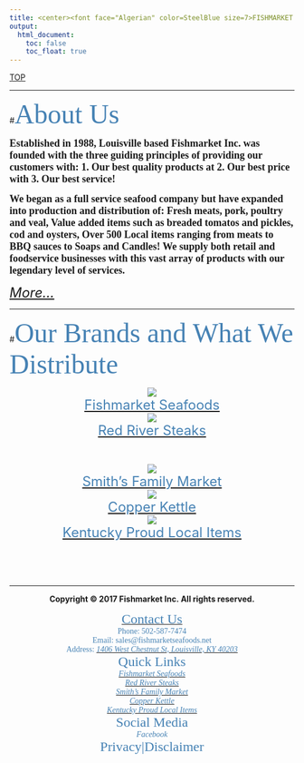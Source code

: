```yaml
---
title: <center><font face="Algerian" color=SteelBlue size=7>FISHMARKET INC.</font></center>
output: 
  html_document:
    toc: false
    toc_float: true
---
```

<div id="backtop"><a href="#">TOP</a></div>

---

#<font face="Brush Script MT" color=SteelBlue size=7>About Us</font>

<font face="Times New Roman" size=4><b>
Established in 1988, Louisville based Fishmarket Inc. was founded with the three guiding principles of providing our customers with: 1. Our best quality products at 2. Our best price with 3. Our best service!

We began as a full service seafood company but have expanded into production and distribution of: Fresh meats, pork, poultry and veal, Value added items such as breaded tomatos and pickles, cod and oysters, Over 500 Local items ranging from meats to BBQ sauces to Soaps and Candles! We supply both retail and foodservice businesses with this vast array of products with our legendary level of services.
</b></font>

<font size=5>[*More...*](About.html)</font>

---

#<font face="Brush Script MT" color=SteelBlue size=7>Our Brands and What We Distribute</font>

<center>

<div class="box">
<a href="Brand_FishmarketSeafoods.html">![](https://raw.githubusercontent.com/HarryLu95/Fish-Market-Website/master/Logo_Fishmarket_Seafoods.jpg)</a>
<center><font size=5>[<font color=SteelBlue>Fishmarket Seafoods</font>](Brand_FishmarketSeafoods.html)</font></center>
</div>

<div class="box">
<a href="Brand_RedRiverSteaks.html">![](https://raw.githubusercontent.com/HarryLu95/Fish-Market-Website/master/Logo_Red_River_Steaks.jpg)</a>
<br>
<center><font size=5>[<font color=SteelBlue>Red River Steaks</font>](Brand_RedRiverSteaks.html)</font></center>
<br>
</div>

<div class="box">
<a href="Brand_SmithFamilyMarket.html">![](https://raw.githubusercontent.com/HarryLu95/Fish-Market-Website/master/Logo_Smiths_Family_Market.png)</a>
<br>
<center><font size=5>[<font color=SteelBlue>Smith's Family Market</font>](Brand_SmithFamilyMarket.html)</font></center>
</div>

<div class="box">
<a href="Brand_CopperKettle.html">![](https://raw.githubusercontent.com/HarryLu95/Fish-Market-Website/master/Logo_Copper_Kettle.jpg)</a>
<center><font size=5>[<font color=SteelBlue>Copper Kettle</font>](Brand_CopperKettle.html)</font></center>
</div>

<div class="box">
<a href="Splty_KentuckyProud.html">![](https://raw.githubusercontent.com/HarryLu95/Fishmarket-Website/master/Logo_Kentucky_Proud.jpg)</a>
<center><font size=5>[<font color=SteelBlue>Kentucky Proud Local Items</font>](Splty_KentuckyProud.html)</font></center>
</div>

</center>

<br>
<br>
<br>

---

<footer>

<center>**Copyright &copy; 2017 Fishmarket Inc. All rights reserved.**</center>

<font face="Calibri" color=SteelBlue>

<div class="footer_contact"><center>
[<font color=SteelBlue size=5>Contact Us</font>](Contact.html)  
Phone: 502-587-7474  
Email: sales@fishmarketseafoods.net  
Address: [<font color=SteelBlue>*1406 West Chestnut St, Louisville, KY 40203*</font>](https://www.google.com/maps/place/1406+W+Chestnut+St,+Louisville,+KY+40203)
</center></div>

<div class="footer_quicklink"><center>
<font color=SteelBlue size=5>Quick Links</font>  
[<font color=SteelBlue>*Fishmarket Seafoods*</font>](Brand_FishmarketSeafoods.html)  
[<font color=SteelBlue>*Red River Steaks*</font>](Brand_RedRiverSteaks.html)  
[<font color=SteelBlue>*Smith's Family Market*</font>](Brand_SmithFamilyMarket.html)  
[<font color=SteelBlue>*Copper Kettle*</font>](Brand_CopperKettle.html)  
[<font color=SteelBlue>*Kentucky Proud Local Items*</font>](Splty_KentuckyProud.html)
</center></div>

<div class="footer_social_privacy"><center>
<font color=SteelBlue size=5>Social Media</font>  
<i class="fa fa-facebook-official" aria-hidden="true"> Facebook</i>  
<font color=SteelBlue size=5>Privacy|Disclaimer</font>
</center></div>

</font>

</footer>
